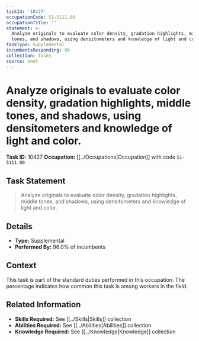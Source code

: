 ```yaml
---
taskId: '10427'
occupationCode: 51-5111.00
occupationTitle: ''
statement: >-
  Analyze originals to evaluate color density, gradation highlights, middle
  tones, and shadows, using densitometers and knowledge of light and color.
taskType: Supplemental
incumbentsResponding: 96
collection: Tasks
source: onet
---
```

# Analyze originals to evaluate color density, gradation highlights, middle tones, and shadows, using densitometers and knowledge of light and color.

**Task ID:** 10427
**Occupation:** [[../Occupations|Occupation]] with code `51-5111.00`

## Task Statement

> Analyze originals to evaluate color density, gradation highlights, middle tones, and shadows, using densitometers and knowledge of light and color.

## Details

- **Type:** Supplemental
- **Performed By:** 96.0% of incumbents

## Context

This task is part of the standard duties performed in this occupation. The percentage indicates how common this task is among workers in the field.

## Related Information

- **Skills Required:** See [[../Skills|Skills]] collection
- **Abilities Required:** See [[../Abilities|Abilities]] collection
- **Knowledge Required:** See [[../Knowledge|Knowledge]] collection
